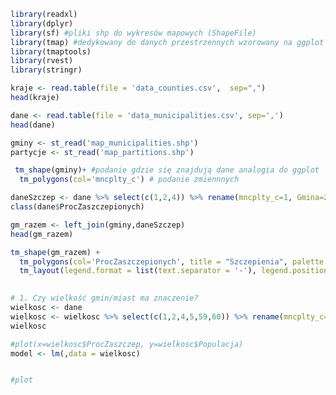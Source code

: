 
```{r}
library(readxl)
library(dplyr)
library(sf) #pliki shp do wykresów mapowych (ShapeFile)
library(tmap) #dedykowany do danych przestrzennych wzorowany na ggplot
library(tmaptools)
library(rvest)
library(stringr)
```

```{r}
kraje <- read.table(file = 'data_counties.csv',  sep=",")
head(kraje)
```

```{r}
dane <- read.table(file = 'data_municipalities.csv', sep=',')
head(dane)
```

```{r}
gminy <- st_read('map_municipalities.shp') 
partycje <- st_read('map_partitions.shp') 
```

```{r}
 tm_shape(gminy)+ #podanie gdzie się znajdują dane analogia do ggplot
  tm_polygons(col='mncplty_c') # podanie zmiennnych
```

```{r}
daneSzczep <- dane %>% select(c(1,2,4)) %>% rename(mncplty_c=1, Gmina=2, ProcZaszczepionych=3) %>% mutate(ProcZaszczepionych=as.numeric(ProcZaszczepionych, na.rm = TRUE)) #TRZEBA COŚ ZROBIĆ Z PUSTYMI WARTOŚCIAMI
class(dane$ProcZaszczepionych)
```


```{r}
gm_razem <- left_join(gminy,daneSzczep)
head(gm_razem)
```



```{r}
tm_shape(gm_razem) +
  tm_polygons(col='ProcZaszczepionych', title = "Szczepienia", palette = "YlGnBu", style = "kmeans", n = 8) +
  tm_layout(legend.format = list(text.separator = '-'), legend.position = c("left", "bottom"))
          
```

```{r}
# 1. Czy wielkość gmin/miast ma znaczenie?
wielkosc <- dane
wielkosc <- wielkosc %>% select(c(1,2,4,5,59,60)) %>% rename(mncplty_c=1, Nazwa=2, ProcZaszczep=3, Populacja=4, Powierzchnia=5, Zaludnienie=6)
wielkosc
```

```{r}
#plot(x=wielkosc$ProcZaszczep, y=wielkosc$Populacja)
model <- lm(,data = wielkosc)


#plot

```

